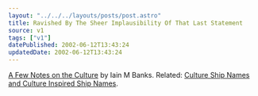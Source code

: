```yaml
---
layout: "../../../layouts/posts/post.astro"
title: Ravished By The Sheer Implausibility Of That Last Statement
source: v1
tags: ["v1"]
datePublished: 2002-06-12T13:43:24
updatedDate: 2002-06-12T13:43:24
---
```


[A Few Notes on the Culture][1] by Iain M Banks. Related: [Culture Ship Names and Culture Inspired Ship Names][2].

[1]: http://www.cs.bris.ac.uk/~stefan/culture.html "A Few Notes on the Culture by Iain M Banks"
[2]: http://homepage.mac.com/nizenberg/The_Fleet.htm "Culture Ship Names and Culture Inspired Ship Names"
